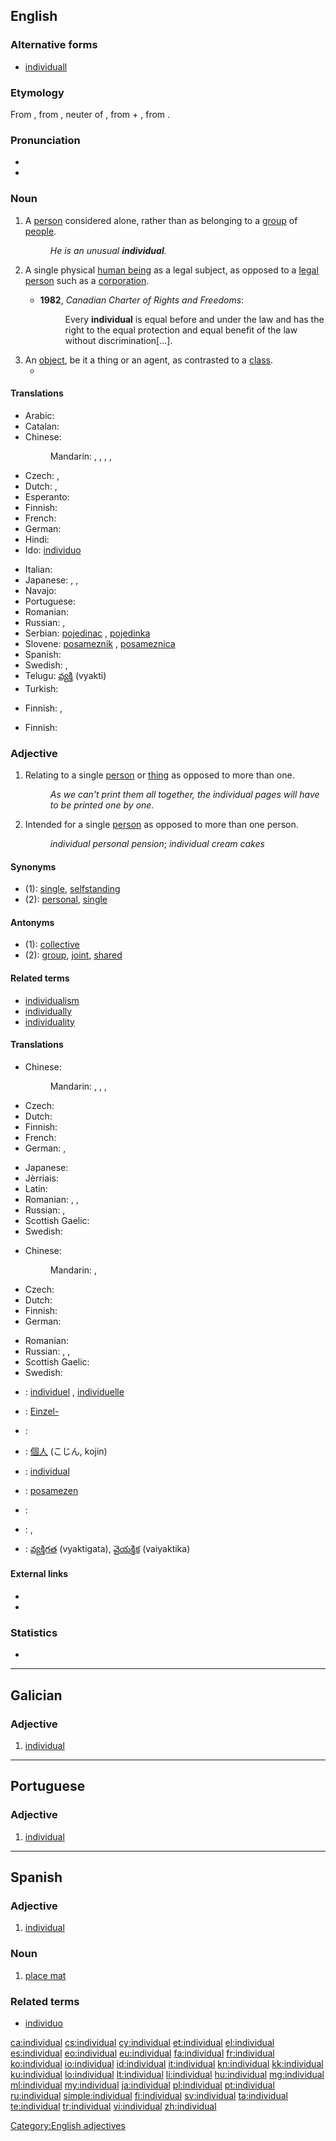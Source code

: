 ==English==
{{wikipedia|Individual (disambiguation)|Individual}}

===Alternative forms===
* [[individuall]] {{qualifier|obsolete}}

===Etymology===
From {{etyl|ML.}} {{term|individualis}}, from {{etyl|la}} {{term|individuum||an indivisible thing}}, neuter of {{term|individuus||indivisible, undivided}}, from {{term|in}} + {{term|dividuus||divisible}}, from {{term|lang=la|divido||divide}}.

===Pronunciation===
* {{IPA|/ˌɪndɪˈvɪd͡ʒuəl/}}
* {{audio|en-us-individual.ogg|Audio (US)}}

===Noun===
{{en-noun}}

# A [[person]] considered alone, rather than as belonging to a [[group]] of [[people]].
#: ''He is an unusual '''individual'''.''
# {{context|Legal}} A single physical [[human being]] as a legal subject, as opposed to a [[legal person]] such as a [[corporation]].
#* '''1982''', ''Canadian Charter of Rights and Freedoms'':
#*: Every '''individual''' is equal before and under the law and has the right to the equal protection and equal benefit of the law without discrimination[...].
# An [[object]], be it a thing or an agent, as contrasted to a [[class]].
#* {{quote-book|year=2006|chapter=Identity and Individuality in Quantum Theory|title=Stanford Encyclopedia of Philosophy|author=Steven French|url=http://plato.stanford.edu/entries/qt-idind/
|passage=It is typically held that chairs, trees, rocks, people and many of the so-called ‘everyday’ objects we encounter can be regarded as '''individuals'''.}}

====Translations====
{{trans-top|person considered alone}}
* Arabic: {{t+|ar|فرد|m|tr=fard|sc=Arab}}
* Catalan: {{t-|ca|individu|m}}
* Chinese:
*: Mandarin: {{t|cmn|個體|sc=Hani}}, {{t|cmn|个体|tr=gètǐ|sc=Hani}}, {{t|cmn|個人|sc=Hani}}, {{t|cmn|个人|tr=gèrén|sc=Hani}}, {{t|cmn|私人|tr=sīrén|sc=Hani}}
* Czech: {{t+|cs|jedinec|m}}, {{t-|cs|jednotlivec|m}}
* Dutch: {{t-|nl|enkeling|m}}, {{t+|nl|individu|n}}
* Esperanto: {{t-|eo|unuopulo}}
* Finnish: {{t+|fi|yksilö}}
* French: {{t+|fr|individu|m}}
* German: {{t+|de|Individuum|n}}
* Hindi: {{t+|hi|व्यक्ति|m|tr=vyakti}}
* Ido: [[individuo]]
{{trans-mid}}
* Italian: {{t+|it|individuo}}
* Japanese: {{t+|ja|個人|tr=こじん, kojin|sc=Jpan}}, {{t-|ja|個体|tr=こたい, kotai|sc=Jpan}}, {{t+|ja|私人|tr=しじん, shijin|sc=Jpan}}
* Navajo: {{tø|nv|hwó}}
* Portuguese: {{t+|pt|indivíduo}}
* Romanian: {{t-|ro|individ}}
* Russian: {{qualifier|law}} {{t+|ru|физическое лицо|n|tr=fizíčeskoje licó}}, {{t+|ru|индивидуум|m|tr=indivíduum}}
* Serbian: [[pojedinac]] {{m}}, [[pojedinka]] {{f}}
* Slovene: [[posameznik]] {{m}}, [[posameznica]] {{f}}
* Spanish: {{t+|es|individuo}}
* Swedish: {{t+|sv|individ|c}}, {{t+|sv|enskild|c}}
* Telugu: [[వ్యక్తి]] (vyakti)
* Turkish: {{t+|tr|birey}}
{{trans-bottom}}

{{trans-top|single human as legal subject}}
* Finnish: {{t+|fi|henkilö}}, {{t+|fi|luonnollinen henkilö}}
{{trans-mid}}
{{trans-bottom}}

{{trans-top|individual object as contrasted to a class}}
* Finnish: {{t+|fi|yksilö}}
{{trans-mid}}
{{trans-bottom}}

===Adjective===
{{en-adj}}

# Relating to a single [[person]] or [[thing]] as opposed to more than one.
#: ''As we can't print them all together, the individual pages will have to be printed one by one.''
# Intended for a single [[person]] as opposed to more than one person.
#: ''individual personal pension''; ''individual cream cakes''

====Synonyms====
* (1): [[single]], [[selfstanding]]
* (2): [[personal]], [[single]]

====Antonyms====
* (1): [[collective]]
* (2): [[group]], [[joint]], [[shared]]

====Related terms====
* [[individualism]]
* [[individually]]
* [[individuality]]

====Translations====
{{trans-top|relating to a single person or thing}}
* Chinese:
*: Mandarin: {{t|cmn|單個|sc=Hani}}, {{t|cmn|单个|tr=dāngè|sc=Hani}}, {{t|cmn|獨個|sc=Hani}}, {{t|cmn|独个|tr=dúgè|sc=Hani}}
* Czech: {{t+|cs|jednotlivý}}
* Dutch: {{t+|nl|individueel}}
* Finnish: {{t-|fi|yksittäinen}}
* French: {{t+|fr|individuel}}
* German: {{t+|de|einzeln}}, {{t+|de|individuell}}
{{trans-mid}}
* Japanese: {{t-|ja|個々|tr=ここの, koko-no|alt=個々の|sc=Jpan}}
* Jèrriais: {{tø|roa-jer|îndividuel}}
* Latin: {{t-|la|individualis}}
* Romanian: {{t-|ro|individual|m|n}}, {{t-|ro|individuală|f}}, {{t-|ro|individuali|m|p}}
* Russian: {{t+|ru|отдельный|tr=otdél'nyj|sc=Cyrl}}, {{t+|ru|индивидуальный|tr=individuál'nyj|sc=Cyrl}}
* Scottish Gaelic: {{t-|gd|air leth}}
* Swedish: {{t+|sv|enskild}}
{{trans-bottom}}

{{trans-top|intended for a single person}}
* Chinese:
*: Mandarin: {{t|cmn|個別|sc=Hani}}, {{t|cmn|个别|tr=gèbié|sc=Hani}}
* Czech: {{t-|cs|individuální}}
* Dutch: {{t+|nl|individueel}}
* Finnish: {{t-|fi|yksilöllinen}}
* German: {{t+|de|individuell}}
{{trans-mid}}
* Romanian: {{t-|ro|individual}}
* Russian: {{t+|ru|индивидуальный|tr=individuál'nyj|sc=Cyrl}}, {{t+|ru|персональный|tr=personál'nyj|sc=Cyrl}}, {{t+|ru|личный|tr=líčnyj|sc=Cyrl}}
* Scottish Gaelic: {{t-|gd|air leth}}
* Swedish: {{t+|sv|individuell}}
{{trans-bottom}}

{{checktrans-top}}
* {{ttbc|fr}}: [[individuel]] {{m}}, [[individuelle]] {{f}}
* {{ttbc|de}}: [[Einzel-]]
* {{ttbc|he}}: {{t-|he|פרטי|tr=p"rati}}
{{trans-mid}}
* {{ttbc|ja}}: [[個人]] (こじん, kojin)
* {{ttbc|pt}}: [[individual]]
* {{ttbc|sl}}: [[posamezen]]
* {{ttbc|es}}: {{t+|es|individual}}
* {{ttbc|sv}}: {{t+|sv|individuell}}, {{t+|sv|enskild}}
* {{ttbc|te}}: [[వ్యక్తిగత]] (vyaktigata), [[వైయక్తిక]] (vaiyaktika)
{{trans-bottom}}

====External links====
* {{R:Webster 1913}}
* {{R:Century 1911}}

===Statistics===
* {{rank|silent|takes|honour|806|individual|girls|wall|cry}}

[[Category:English adjectives]]

----

==Galician==

===Adjective===
{{gl-adj|f=individual|pl=individuais}}

# [[#English|individual]]

----

==Portuguese==

===Adjective===
{{pt-adj|individu|al}}

# [[#English|individual]]

----

==Spanish==

===Adjective===
{{es-adj|pl=individuales}}

# [[#English|individual]]

===Noun===
{{es-noun|m|pl=individuales}}

# [[place mat]]

===Related terms===
* [[individuo]]

[[ca:individual]]
[[cs:individual]]
[[cy:individual]]
[[et:individual]]
[[el:individual]]
[[es:individual]]
[[eo:individual]]
[[eu:individual]]
[[fa:individual]]
[[fr:individual]]
[[ko:individual]]
[[io:individual]]
[[id:individual]]
[[it:individual]]
[[kn:individual]]
[[kk:individual]]
[[ku:individual]]
[[lo:individual]]
[[lt:individual]]
[[li:individual]]
[[hu:individual]]
[[mg:individual]]
[[ml:individual]]
[[my:individual]]
[[ja:individual]]
[[pl:individual]]
[[pt:individual]]
[[ru:individual]]
[[simple:individual]]
[[fi:individual]]
[[sv:individual]]
[[ta:individual]]
[[te:individual]]
[[tr:individual]]
[[vi:individual]]
[[zh:individual]]